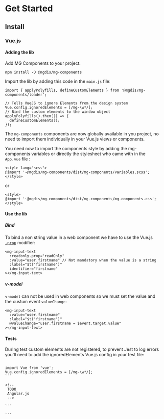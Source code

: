 
<Meta title="Get Started" />

# Get Started

## Install

### Vue.js

#### Adding the lib

Add MG Components to your project.

```
npm install -D @mgdis/mg-components
```

Import the lib by adding this code in the `main.js` file:

```
import { applyPolyfills, defineCustomElements } from '@mgdis/mg-components/loader';

// Tells VueJS to ignore Elements from the design system
Vue.config.ignoredElements = [/mg-\w*/];
// Bind the custom elements to the window object
applyPolyfills().then(() => {
  defineCustomElements();
});
```

The `mg-components` components are now globally available in you project, no need to import them individually in your Vue.js views or components.

You need now to import the components style by adding the mg-components variables or directly the stylesheet who came with in the `App.vue` file :

```
<style lang="scss">
@import '~@mgdis/mg-components/dist/mg-components/variables.scss';
</style>
```

or

```
<style>
@import '~@mgdis/mg-components/dist/mg-components/mg-components.css';
</style>
```

#### Use the lib

##### Bind

To bind a non string value in a web component we have to use the Vue.js [`.prop`](https://vuejs.org/v2/api/#v-bind) modifier:

```
<mg-input-text
  :readonly.prop="readOnly"
  :value="user.firstname" // Not mandatory when the value is a string
  :label="$t('firstname')"
  identifier="firstname"
></mg-input-text>
```

##### v-model

`v-model` can not be used in web components so we must set the value and the custum event `valueChange`:

```
<mg-input-text
  :value="user.firstname"
  :label="$t('firstname')"
  @valueChange="user.firstname = $event.target.value"
></mg-input-text>
```

#### Tests

During test custom elements are not registered, to prevent Jest to log errors you'll need to add the ignoredElements Vue.js config in your test file:

````

import Vue from 'vue';
Vue.config.ignoredElements = [/mg-\w*/];
```

<!--
 TODO
 Angular.js
 -->

```

```
````
